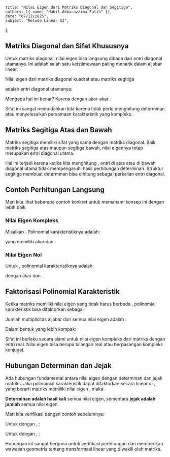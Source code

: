     title: "Nilai Eigen dari Matriks Diagonal dan Segitiga",
    authors: [{ name: "Nabil Akbarazzima Fatih" }],
    date: "07/12/2025",
    subject: "Metode Linear AI",
};

## Matriks Diagonal dan Sifat Khususnya

Untuk matriks diagonal, nilai eigen bisa langsung dibaca dari entri diagonal utamanya. Ini adalah salah satu keistimewaan paling menarik dalam aljabar linear.

Nilai eigen dari matriks diagonal kuadrat atau matriks segitiga <InlineMath math="A \in \mathbb{K}^{n \times n}" />

<MathContainer>
<BlockMath math="A = \begin{pmatrix} a_{11} & & 0 \\ & \ddots & \\ 0 & & a_{nn} \end{pmatrix}" />
<BlockMath math="\text{atau } A = \begin{pmatrix} a_{11} & * \\ & \ddots & \\ 0 & & a_{nn} \end{pmatrix}" />
<BlockMath math="\text{atau } A = \begin{pmatrix} a_{11} & & 0 \\ & \ddots & \\ * & & a_{nn} \end{pmatrix}" />
</MathContainer>

adalah entri diagonal utamanya:

<BlockMath math="\lambda_1 = a_{11}, \ldots, \lambda_n = a_{nn}" />

Mengapa hal ini benar? Karena <InlineMath math="\chi_A(t) = \det(A - t \cdot I) = (a_{11} - t) \cdots (a_{nn} - t)" /> dengan akar-akar <InlineMath math="a_{11}, \ldots, a_{nn}" />.

Sifat ini sangat memudahkan kita karena tidak perlu menghitung determinan atau menyelesaikan persamaan karakteristik yang kompleks.

## Matriks Segitiga Atas dan Bawah

Matriks segitiga memiliki sifat yang sama dengan matriks diagonal. Baik matriks segitiga atas maupun segitiga bawah, nilai eigennya tetap merupakan entri diagonal utama.

Hal ini terjadi karena ketika kita menghitung <InlineMath math="\det(A - tI)" />, entri di atas atau di bawah diagonal utama tidak mempengaruhi hasil perhitungan determinan. Struktur segitiga membuat determinan bisa dihitung sebagai perkalian entri diagonal.

## Contoh Perhitungan Langsung

Mari kita lihat beberapa contoh konkret untuk memahami konsep ini dengan lebih baik.

### Nilai Eigen Kompleks

Misalkan <InlineMath math="A = \begin{pmatrix} 1 & -1 \\ 1 & 1 \end{pmatrix}" />. Polinomial karakteristiknya adalah:

<MathContainer>
<BlockMath math="\chi_A(t) = \det \begin{pmatrix} 1-t & -1 \\ 1 & 1-t \end{pmatrix}" />
<BlockMath math="= (1-t) \cdot (1-t) - 1 \cdot (-1) = t^2 - 2t + 2" />
</MathContainer>

yang memiliki akar <InlineMath math="\lambda_1 = 1 + i" /> dan <InlineMath math="\lambda_2 = 1 - i" />.

### Nilai Eigen Nol

Untuk <InlineMath math="A = \begin{pmatrix} 1 & -i \\ i & 1 \end{pmatrix}" />, polinomial karakteristiknya adalah:

<MathContainer>
<BlockMath math="\chi_A(t) = \det \begin{pmatrix} 1-t & -i \\ i & 1-t \end{pmatrix}" />
<BlockMath math="= (1-t) \cdot (1-t) - i \cdot (-i) = t^2 - 2t" />
</MathContainer>

dengan akar <InlineMath math="\lambda_1 = 2" /> dan <InlineMath math="\lambda_2 = 0" />.

## Faktorisasi Polinomial Karakteristik

Ketika matriks <InlineMath math="A \in \mathbb{C}^{n \times n}" /> memiliki <InlineMath math="n" /> nilai eigen yang tidak harus berbeda <InlineMath math="\lambda_1, \ldots, \lambda_n \in \mathbb{C}" />, polinomial karakteristik <InlineMath math="\chi_A(t)" /> bisa difaktorkan sebagai:

<BlockMath math="\chi_A(t) = (\lambda_1 - t) \cdots (\lambda_n - t)" />

Jumlah multiplisitas aljabar dari semua nilai eigen adalah <InlineMath math="n" />:

<BlockMath math="\sum_{\lambda \in \mathbb{C}} \mu_A(\lambda) = n" />

Dalam bentuk yang lebih kompak:

<BlockMath math="\chi_A(t) = \prod_{\lambda \in \mathbb{C}} (\lambda - t)^{\mu_A(\lambda)}" />

Sifat ini berlaku secara alami untuk nilai eigen kompleks dari matriks dengan entri real. Nilai eigen bisa berupa bilangan real atau berpasangan kompleks konjugat.

## Hubungan Determinan dan Jejak

Ada hubungan fundamental antara nilai eigen dengan determinan dan jejak matriks. Jika polinomial karakteristik <InlineMath math="\chi_A(t)" /> dapat difaktorkan secara linear di <InlineMath math="\mathbb{K}" />, yang berarti matriks <InlineMath math="A" /> memiliki <InlineMath math="n" /> nilai eigen <InlineMath math="\lambda_1, \ldots, \lambda_n \in \mathbb{K}" />, maka:

<MathContainer>
<BlockMath math="\det A = \prod_{i=1}^n \lambda_i" />
<BlockMath math="\text{tr} A = \sum_{i=1}^n \lambda_i" />
</MathContainer>

**Determinan adalah hasil kali** semua nilai eigen, sementara **jejak adalah jumlah** semua nilai eigen.

Mari kita verifikasi dengan contoh sebelumnya:

Untuk <InlineMath math="A = \begin{pmatrix} 1 & -1 \\ 1 & 1 \end{pmatrix}" /> dengan <InlineMath math="\lambda_1 = 1 + i" />, <InlineMath math="\lambda_2 = 1 - i" />:

<MathContainer>
<BlockMath math="\det A = 1 \cdot 1 - 1 \cdot (-1) = 2 = \lambda_1 \cdot \lambda_2" />
<BlockMath math="\text{tr} A = 1 + 1 = 2 = \lambda_1 + \lambda_2" />
</MathContainer>

Untuk <InlineMath math="A = \begin{pmatrix} 1 & -i \\ i & 1 \end{pmatrix}" /> dengan <InlineMath math="\lambda_1 = 2" />, <InlineMath math="\lambda_2 = 0" />:

<MathContainer>
<BlockMath math="\det A = 1 \cdot 1 - i \cdot (-i) = 0 = \lambda_1 \cdot \lambda_2" />
<BlockMath math="\text{tr} A = 1 + 1 = 2 = \lambda_1 + \lambda_2" />
</MathContainer>

Hubungan ini sangat berguna untuk verifikasi perhitungan dan memberikan wawasan geometris tentang transformasi linear yang diwakili oleh matriks.